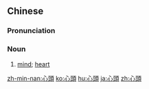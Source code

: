 {{also|心头}}
==Chinese==
{{zh-forms|s=心头}}

===Pronunciation===
{{zh-pron
|m=xīntóu
|c=sam1 tau4
|h=pfs=sîm-thèu
|mn=sim-thâu
|cat=n
}}

===Noun===
{{zh-noun}}

# [[mind]]; [[heart]]

{{zh-cat|Advanced}}

[[zh-min-nan:心頭]]
[[ko:心頭]]
[[hu:心頭]]
[[ja:心頭]]
[[zh:心頭]]